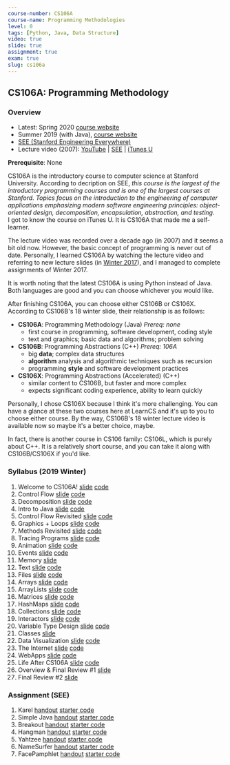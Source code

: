 ```yaml
---
course-number: CS106A
course-name: Programming Methodologies
level: 0
tags: [Python, Java, Data Structure]
video: true
slide: true
assignment: true
exam: true
slug: cs106a
---
```


## CS106A: Programming Methodology

### Overview

- Latest: Spring 2020 [course website](http://web.stanford.edu/class/cs106a/)
- Summer 2019 (with Java), [course website](https://web.stanford.edu/class/archive/cs/cs106a/cs106a.1198/)
- [SEE (Stanford Engineering Everywhere)](https://see.stanford.edu/Course/CS106A/171)
- Lecture video (2007): [YouTube](https://www.youtube.com/view_play_list?p=84A56BC7F4A1F852) | [SEE](https://see.stanford.edu/Course/CS106A) | [iTunes U](https://itunes.apple.com/us/course/programming-methodology/id495054181)

**Prerequisite**: None

CS106A is the introductory course to computer science at Stanford University. According to decription on SEE, _this course is the largest of the introductory programming courses and is one of the largest courses at Stanford. Topics focus on the introduction to the engineering of computer applications emphasizing modern software engineering principles: object-oriented design, decomposition, encapsulation, abstraction, and testing._  
I got to know the course on iTunes U. It is CS106A that made me a self-learner.

The lecture video was recorded over a decade ago (in 2007) and it seems a bit old now. However, the basic concept of programming is never out of date. Personally, I learned CS106A by watching the lecture video and referring to new lecture slides (in [Winter 2017](http://stanford.edu/class/archive/cs/cs106a/cs106a.1174/)), and I managed to complete assignments of Winter 2017.

It is worth noting that the latest CS106A is using Python instead of Java. Both languages are good and you can choose whichever you would like.

After finishing CS106A, you can choose either CS106B or CS106X. According to CS106B's 18 winter slide, their relationship is as follows:

- **CS106A**: Programming Methodology (Java) _Prereq: none_
  - first course in programming, software development, coding style
  - text and graphics; basic data and algorithms; problem solving
- **CS106B**: Programming Abstractions (C++) _Prereq: 106A_
  - big **data**; complex data structures
  - **algorithm** analysis and algorithmic techniques such as recursion
  - programming **style** and software development practices
- **CS106X**: Programming Abstractions (Accelerated) (C++)
  - similar content to CS106B, but faster and more complex
  - expects significant coding experience, ability to learn quickly

Personally, I chose CS106X because I think it's more challenging. You can have a glance at these two courses here at LearnCS and it's up to you to choose either course. By the way, CS106B's 18 winter lecture video is available now so maybe it's a better choice, maybe.

In fact, there is another course in CS106 family: CS106L, which is purely about C++. It is a relatively short course, and you can take it along with CS106B/CS106X if you'd like.

### Syllabus (2019 Winter)

1. Welcome to CS106A! [slide](https://web.stanford.edu/class/archive/cs/cs106a/cs106a.1194/lectures/1-Welcome/1-Welcome.pdf) [code](https://web.stanford.edu/class/archive/cs/cs106a/cs106a.1194/lectures/1-Welcome/Lecture1.zip)
2. Control Flow [slide](https://web.stanford.edu/class/archive/cs/cs106a/cs106a.1194/lectures/2-ControlFlow/2-ControlFlow.pdf) [code](https://web.stanford.edu/class/archive/cs/cs106a/cs106a.1194/lectures/2-ControlFlow/MeetKarel.zip)
3. Decomposition [slide](https://web.stanford.edu/class/archive/cs/cs106a/cs106a.1194/lectures/3-Decomposition/3-Decomposition.pdf) [code](https://web.stanford.edu/class/archive/cs/cs106a/cs106a.1194/lectures/3-Decomposition/Lecture3.zip)
4. Intro to Java [slide](https://web.stanford.edu/class/archive/cs/cs106a/cs106a.1194/lectures/4-Variables/4-Variables.pdf) [code](https://web.stanford.edu/class/archive/cs/cs106a/cs106a.1194/lectures/4-Variables/Lecture4.zip)
5. Control Flow Revisited [slide](https://web.stanford.edu/class/archive/cs/cs106a/cs106a.1194/lectures/5-ControlFlowRevisited/5-ControlFlowRevisited.pdf) [code](https://web.stanford.edu/class/archive/cs/cs106a/cs106a.1194/lectures/5-ControlFlowRevisited/Lecture5.zip)
6. Graphics + Loops [slide](https://web.stanford.edu/class/archive/cs/cs106a/cs106a.1194/lectures/6-NestedLoops/6-NestedLoops.pdf) [code](https://web.stanford.edu/class/archive/cs/cs106a/cs106a.1194/lectures/6-NestedLoops/Lecture6.zip)
7. Methods Revisited [slide](https://web.stanford.edu/class/archive/cs/cs106a/cs106a.1194/lectures/7-Methods/7-Methods.pdf) [code](https://web.stanford.edu/class/archive/cs/cs106a/cs106a.1194/lectures/7-Methods/Lecture7.zip)
8. Tracing Programs [slide](https://web.stanford.edu/class/archive/cs/cs106a/cs106a.1194/lectures/8-Tracing/8-Tracing.pdf) [code](https://web.stanford.edu/class/archive/cs/cs106a/cs106a.1194/lectures/8-Tracing/Lecture8.zip)
9. Animation [slide](https://web.stanford.edu/class/archive/cs/cs106a/cs106a.1194/lectures/9-Animation/9-Animation.pdf) [code](https://web.stanford.edu/class/archive/cs/cs106a/cs106a.1194/lectures/9-Animation/Lecture9.zip)
10. Events [slide](https://web.stanford.edu/class/archive/cs/cs106a/cs106a.1194/lectures/10-Events/10-Events.pdf) [code](https://web.stanford.edu/class/archive/cs/cs106a/cs106a.1194/lectures/10-Events/Lecture10.zip)
11. Memory [slide](https://web.stanford.edu/class/archive/cs/cs106a/cs106a.1194/lectures/11-Memory/11-Memory.pdf)
12. Text [slide](https://web.stanford.edu/class/archive/cs/cs106a/cs106a.1194/lectures/12-TextProcessing/12-TextProcessing.pdf) [code](https://web.stanford.edu/class/archive/cs/cs106a/cs106a.1194/lectures/12-TextProcessing/Lecture12.zip)
13. Files [slide](https://web.stanford.edu/class/archive/cs/cs106a/cs106a.1194/lectures/13-Files/13-Files.pdf) [code](https://web.stanford.edu/class/archive/cs/cs106a/cs106a.1194/lectures/13-Files/Lecture13.zip)
14. Arrays [slide](https://web.stanford.edu/class/archive/cs/cs106a/cs106a.1194/lectures/14-Arrays/14-Arrays.pdf) [code](https://web.stanford.edu/class/archive/cs/cs106a/cs106a.1194/lectures/14-Arrays/Lecture14.zip)
15. ArrayLists [slide](https://web.stanford.edu/class/archive/cs/cs106a/cs106a.1194/lectures/15-Lists/15-Lists.pdf) [code](https://web.stanford.edu/class/archive/cs/cs106a/cs106a.1194/lectures/15-Lists/Lecture15.zip)
16. Matrices [slide](https://web.stanford.edu/class/archive/cs/cs106a/cs106a.1194/lectures/16-Matrix/16-Matrix.pdf) [code](https://web.stanford.edu/class/archive/cs/cs106a/cs106a.1194/lectures/16-Matrix/Lecture16.zip)
17. HashMaps [slide](https://web.stanford.edu/class/archive/cs/cs106a/cs106a.1194/lectures/17-HashMaps/17-HashMaps.pdf) [code](https://web.stanford.edu/class/archive/cs/cs106a/cs106a.1194/lectures/17-HashMaps/Lecture17.zip)
18. Collections [slide](https://web.stanford.edu/class/archive/cs/cs106a/cs106a.1194/lectures/18-Collections/18-Collections.pdf) [code](https://web.stanford.edu/class/archive/cs/cs106a/cs106a.1194/lectures/18-Collections/Lecture18.zip)
19. Interactors [slide](https://web.stanford.edu/class/archive/cs/cs106a/cs106a.1194/lectures/19-Interactors/19-Interactors.pdf) [code](https://web.stanford.edu/class/archive/cs/cs106a/cs106a.1194/lectures/19-Interactors/Lecture19.zip)
20. Variable Type Design [slide](https://web.stanford.edu/class/archive/cs/cs106a/cs106a.1194/lectures/20-Classes1/20-Classes1.pdf) [code](https://web.stanford.edu/class/archive/cs/cs106a/cs106a.1194/lectures/20-Classes1/Lecture20.zip)
21. Classes [slide](https://web.stanford.edu/class/archive/cs/cs106a/cs106a.1194/lectures/21-Classes2/21-Classes2.pdf)
22. Data Visualization [slide](https://web.stanford.edu/class/archive/cs/cs106a/cs106a.1194/lectures/22-Practice/22-Practice.pdf) [code](https://web.stanford.edu/class/archive/cs/cs106a/cs106a.1194/lectures/22-Practice/Lecture22.zip)
23. The Internet [slide](https://web.stanford.edu/class/archive/cs/cs106a/cs106a.1194/lectures/23-Internet/23-Internet.pdf) [code](https://web.stanford.edu/class/archive/cs/cs106a/cs106a.1194/lectures/23-Internet/Lecture23.zip)
24. WebApps [slide](https://web.stanford.edu/class/archive/cs/cs106a/cs106a.1194/lectures/24-SocialNetworks/24-SocialNetworks.pdf) [code](https://web.stanford.edu/class/archive/cs/cs106a/cs106a.1194/lectures/24-SocialNetworks/Lecture24.zip)
25. Life After CS106A [slide](https://web.stanford.edu/class/archive/cs/cs106a/cs106a.1194/lectures/25-LifeAfterCS106A/25-LifeAfterCS106A.pdf) [code](https://web.stanford.edu/class/archive/cs/cs106a/cs106a.1194/lectures/25-LifeAfterCS106A/Lecture25.zip)
26. Overview & Final Review #1 [slide](https://web.stanford.edu/class/archive/cs/cs106a/cs106a.1194/handouts/FinalReview1.pdf)
27. Final Review #2 [slide](https://web.stanford.edu/class/archive/cs/cs106a/cs106a.1194/handouts/FinalReview2.pdf)

### Assignment (SEE)

1. Karel [handout](https://see.stanford.edu/materials/icspmcs106a/07-assignment-1-karel.pdf) [starter code](https://see.stanford.edu/materials/icspmcs106a/Assignment1.zip)
2. Simple Java [handout](https://see.stanford.edu/materials/icspmcs106a/13-assignment-2-simple-java.pdf) [starter code](https://see.stanford.edu/materials/icspmcs106a/Assignment2.zip)
3. Breakout [handout](https://see.stanford.edu/materials/icspmcs106a/19-assignment-3-breakout.pdf) [starter code](https://see.stanford.edu/materials/icspmcs106a/Assignment3.zip)
4. Hangman [handout](https://see.stanford.edu/materials/icspmcs106a/27-assignment-4-hangman.pdf) [starter code](https://see.stanford.edu/materials/icspmcs106a/Assignment4.zip)
5. Yahtzee [handout](https://see.stanford.edu/materials/icspmcs106a/35-assignment-5-yahtzee.pdf) [starter code](https://see.stanford.edu/materials/icspmcs106a/Assignment5.zip)
6. NameSurfer [handout](https://see.stanford.edu/materials/icspmcs106a/39-assignment-6-name-surfer.pdf) [starter code](https://see.stanford.edu/materials/icspmcs106a/Assignment6.zip)
7. FacePamphlet [handout](https://see.stanford.edu/materials/icspmcs106a/42-assignment-7-facepamphlet.pdf) [starter code](https://see.stanford.edu/materials/icspmcs106a/Assignment7.zip)
